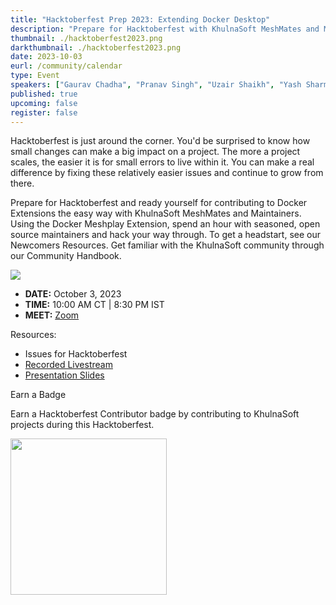 ```yaml
---
title: "Hacktoberfest Prep 2023: Extending Docker Desktop"
description: "Prepare for Hacktoberfest with KhulnaSoft MeshMates and Maintainers. Join seasoned open source maintainers, hack through easy issues, and grow your skills. Discover Newcomers Resources and explore the KhulnaSoft Community Handbook."
thumbnail: ./hacktoberfest2023.png
darkthumbnail: ./hacktoberfest2023.png
date: 2023-10-03
eurl: /community/calendar
type: Event
speakers: ["Gaurav Chadha", "Pranav Singh", "Uzair Shaikh", "Yash Sharma", "Anita Ihuman", "Saurabh Soni", "Ritik Saxena", "Senali Dilumika", "Sudhanshu Dasgupta", "Rex Joshua Ibegbu"]
published: true
upcoming: false
register: false
---
```




<EventWrapper>
<p>
<Link to="/programs/hacktoberfest">Hacktoberfest</Link> is just around the corner. You'd be surprised to know how small changes can make a big impact on a project. The more a project scales, the easier it is for small errors to live within it. You can make a real difference by fixing these relatively easier issues and continue to grow from there.
</p>

<p>
Prepare for Hacktoberfest and ready yourself for contributing to <a to="https://www.docker.com/products/extensions/">Docker Extensions</a> the easy way with KhulnaSoft <Link to="/community/meshmates">MeshMates</Link> and Maintainers. Using the <Link to="/docker-extension-meshplay">Docker Meshplay Extension</Link>, spend an hour with seasoned, open source maintainers and hack your way through. To get a headstart, see our <Link to="/community/newcomers">Newcomers Resources</Link>. Get familiar with the KhulnaSoft community through our <Link to="/community/handbook">Community Handbook</Link>.
</p>

<img src={manageWithMeshplay} className="image-right-no-shadow" />

<ul>
    <li><strong>DATE:</strong> October 3, 2023</li>
    <li><strong>TIME:</strong> 10:00 AM CT | 8:30 PM IST</li>
    <li><strong>MEET:</strong> <a href="https://meet.khulnasoft.com/community"> Zoom</a></li>
</ul>

<p> Resources:
    <ul>
    <li><Link to="https://docs.google.com/spreadsheets/d/11KPLU9vVklgGn9NbluLegbfQAyBA5ZS58AhoA8_PCVI/edit#gid=0">Issues for Hacktoberfest</Link></li>
    <li><a href="https://www.youtube.com/watch?v=T7xLUqrnxtI">Recorded Livestream</a></li>
    <li><a href={hacktoberfestprepslides}>Presentation Slides</a></li>
    </ul>
</p>

<p>Earn a Badge </p> 
<p>Earn a Hacktoberfest Contributor badge by contributing to KhulnaSoft projects during this Hacktoberfest.</p>
<img src={hacktoberfestBadge} style="width: 250px"/>

</EventWrapper>